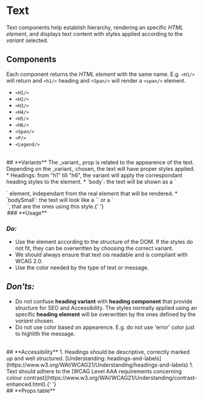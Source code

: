 
# Text

Text components help establish hierarchy, rendering an specific _HTML element_, and displays text content with styles applied according to the _variant_ selected.

## **Components**

Each component returns the _HTML element_ with the same name. E.g. `<H1/>` will return and `<h1/>` heading and `<Span/>` will render a `<span/>` element.

- `<H1/>`
- `<H2/>`
- `<H3/>`
- `<H4/>`
- `<H5/>`
- `<H6/>`
- `<Span/>`
- `<P/>`
- `<Legend/>`

<br />
## **Variants** The _variant_ prop is related to the appearence of the text. Depending on the _variant_ chosen, the text
will have proper styles applied. * Headings: from "h1" till "h6", the variant will apply the correspondant heading styles
to the element. * `body`: the text will be shown as a `<p />` element, independant from the real element that will be rendered.
* `bodySmall`: the text will look like a `<span />` or a `<legend />
`, that are the ones using this style.{' '}

<br />
### **Usage**

### **_Do:_**

- Use the element according to the structure of the DOM. If the styles do not fit, they can be overwritten by choosing the correct variant.
- We should always ensure that text ois readable and is compliant with WCAG 2.0.
- Use the color needed by the type of text or message.

## **_Don'ts:_**

- Do not confuse **heading variant** with **heading component** that provide structure for SEO and Accessibility. The styles normally applied using an specific **heading element** will be overwritten by the ones defined by the _variant_ chosen.
- Do not use color based on appearence. E.g. do not use 'error' color just to highlith the message.

<br />
## **Accessibility** 1. Headings should be descriptive, correctly marked up and well structured. [Understanding: headings-and-labels](https://www.w3.org/WAI/WCAG21/Understanding/headings-and-labels)
1. Text should adhere to the [WCAG Level AAA requirements concerning colour contrast](https://www.w3.org/WAI/WCAG21/Understanding/contrast-enhanced.html).{' '}

<br />
## **Props table**

<ArgsTable of={H1} />
